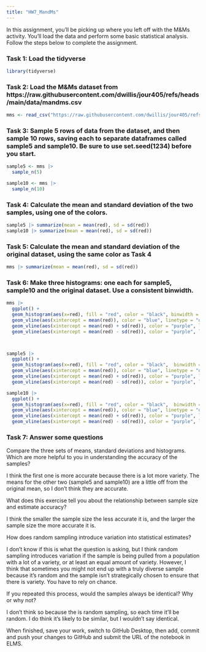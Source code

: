 ```yaml
---
title: "HW7_MandMs"
---
```


In this assignment, you'll be picking up where you left off with the M&Ms activity. You'll load the data and perform some basic statistical analysis. Follow the steps below to complete the assignment.

### Task 1: Load the tidyverse

```r
library(tidyverse)
```


### Task 2: Load the M&Ms dataset from https://raw.githubusercontent.com/dwillis/jour405/refs/heads/main/data/mandms.csv

```r
mms <- read_csv("https://raw.githubusercontent.com/dwillis/jour405/refs/heads/main/data/mandms.csv")
```


### Task 3: Sample 5 rows of data from the dataset, and then sample 10 rows, saving each to separate dataframes called sample5 and sample10. Be sure to use set.seed(1234) before you start.

```r
sample5 <- mms |> 
  sample_n(5)

sample10 <- mms |> 
  sample_n(10)
```


### Task 4: Calculate the mean and standard deviation of the two samples, using one of the colors.

```r
sample5 |> summarize(mean = mean(red), sd = sd(red))
sample10 |> summarize(mean = mean(red), sd = sd(red))
```


### Task 5: Calculate the mean and standard deviation of the original dataset, using the same color as Task 4

```r
mms |> summarize(mean = mean(red), sd = sd(red))
```


### Task 6: Make three histograms: one each for sample5, sample10 and the original dataset. Use a consistent binwidth.

```r
mms |> 
  ggplot() +
  geom_histogram(aes(x=red), fill = "red", color = "black", binwidth = 5) +
  geom_vline(aes(xintercept = mean(red)), color = "blue", linetype = "dashed") +
  geom_vline(aes(xintercept = mean(red) + sd(red)), color = "purple", linetype = "dashed") +
  geom_vline(aes(xintercept = mean(red) - sd(red)), color = "purple", linetype = "dashed")



sample5 |> 
  ggplot() +
  geom_histogram(aes(x=red), fill = "red", color = "black",  binwidth = 3) +
  geom_vline(aes(xintercept = mean(red)), color = "blue", linetype = "dashed") +
  geom_vline(aes(xintercept = mean(red) + sd(red)), color = "purple", linetype = "dashed") +
  geom_vline(aes(xintercept = mean(red) - sd(red)), color = "purple", linetype = "dashed")

sample10 |> 
  ggplot() +
  geom_histogram(aes(x=red), fill = "red", color = "black",  binwidth = 3) +
  geom_vline(aes(xintercept = mean(red)), color = "blue", linetype = "dashed") +
  geom_vline(aes(xintercept = mean(red) + sd(red)), color = "purple", linetype = "dashed") +
  geom_vline(aes(xintercept = mean(red) - sd(red)), color = "purple", linetype = "dashed")
```


### Task 7: Answer some questions

Compare the three sets of means, standard deviations and histograms. Which are more helpful to you in understanding the accuracy of the samples?

  I think the first one is more accurate because there is a lot more variety. The means for the other two (sample5 and sample10) are a little off from the original mean, so I don't think they are accurate.

What does this exercise tell you about the relationship between sample size and estimate accuracy?

I think the smaller the sample size the less accurate it is, and the larger the sample size the more accurate it is.

How does random sampling introduce variation into statistical estimates?

I don't know if this is what the question is asking, but I think random sampling introduces variation if the sample is being pulled from a population with a lot of a variety, or at least an equal amount of variety. However, I think that sometimes you might not end up with a truly diverse sample because it's random and the sample isn't strategically chosen to ensure that there is variety. You have to rely on chance.

If you repeated this process, would the samples always be identical? Why or why not?

I don't think so because the is random sampling, so each time it'll be random. I do think it's likely to be similar, but I wouldn't say identical.

When finished, save your work, switch to GitHub Desktop, then add, commit and push your changes to GitHub and submit the URL of the notebook in ELMS.
